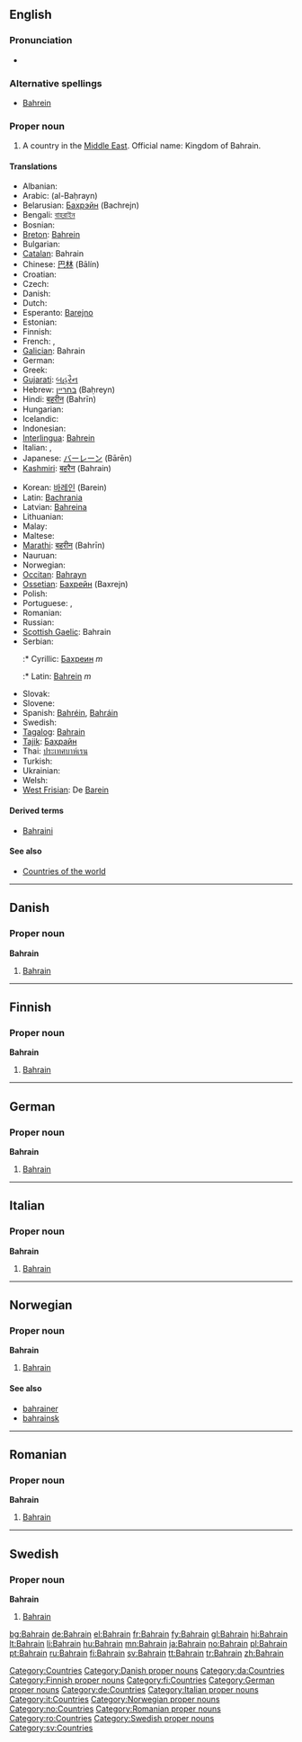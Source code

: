 {{wikipedia}}
==English==

===Pronunciation===
* {{rhymes|eɪn}}

===Alternative spellings===
* [[Bahrein]]

===Proper noun===
{{en-proper-noun}}

# A country in the [[Middle East]]. Official name: Kingdom of Bahrain.

====Translations====
{{trans-top|Country in the Middle East}}
* Albanian: {{t-|sq|Bahraini|xs=Albanian}}
* Arabic: {{Arab|[[البحرين]]}} (al-Baḥrayn)
* Belarusian: [[Бахрэйн]] (Bachrejn)
* Bengali: [[বাহরাইন]]
* Bosnian: {{t-|bs|Bahrein|m}}
* [[Breton]]: [[Bahrein]]
* Bulgarian: {{t+|bg|Бахрейн|tr=Baxrejn|sc=Cyrl}}
* [[Catalan]]: Bahrain
* Chinese: [[巴林]] (Bālín)
* Croatian: {{t-|hr|Bahrein}}
* Czech: {{t+|cs|Bahrajn|m}}
* Danish: {{t-|da|Bahrain}}
* Dutch: {{t+|nl|Bahrein}}
* Esperanto: [[Barejno]]
* Estonian: {{t-|et|Bahrein}}
* Finnish: {{t+|fi|Bahrain}}
* French: {{t+|fr|Bahreïn}}, {{t+|fr|Bahrayn}}
* [[Galician]]: Bahrain
* German: {{t+|de|Bahrain}}
* Greek: {{t+|el|Μπαχρέιν|n|tr=Bachréin|sc=Grek}}
* [[Gujarati]]: [[બહરૈન]]
* Hebrew: [[בחריין]] (Baḥreyn)
* Hindi: [[बहरीन]] (Bahrīn)
* Hungarian: {{t+|hu|Bahrein}}
* Icelandic: {{t+|is|Barein}}
* Indonesian: {{t-|id|Bahrain|xs=Indonesian}}
* [[Interlingua]]: [[Bahrein]]
* Italian: {{t-|it|Bahrain}}, {{t-|it|Bahrein|m}}
* Japanese: [[バーレーン]] (Bārēn)
* [[Kashmiri]]: [[बहरैन]] (Bahrain)
{{trans-mid}}
* Korean: [[바레인]] (Barein)
* Latin: [[Bachrania]]
* Latvian: [[Bahreina]]
* Lithuanian: {{t+|lt|Bahreinas|xs=Lithuanian}}
* Malay: {{t-|ms|Bahrain|xs=Malay}}
* Maltese: {{t-|mt|Bahrain|xs=Maltese}}
* [[Marathi]]: [[बहरीन]] (Bahrīn)
* Nauruan: {{t-|na|Bahrain|xs=Nauruan}}
* Norwegian: {{t+|no|Bahrain}}
* [[Occitan]]: [[Bahrayn]]
* [[Ossetian]]: [[Бахрейн]] (Baxrejn)
* Polish: {{t+|pl|Bahrajn}}
* Portuguese: {{t+|pt|Bahrein}}, {{t+|pt|Barém}}
* Romanian: {{t-|ro|Bahrain|n}}
* Russian: {{t+|ru|Бахрейн|tr=Baxrejn|sc=Cyrl}}
* [[Scottish Gaelic]]: Bahrain
* Serbian:
*:* Cyrillic: [[Бахреин]] ''m''
*:* Latin: [[Bahrein]] ''m''
* Slovak: {{t-|sk|Bahrajn}}
* Slovene: {{t+|sl|Bahrajn}}
* Spanish: [[Bahréin]], [[Bahráin]]
* Swedish: {{t+|sv|Bahrain}}
* [[Tagalog]]: [[Bahrain]]
* [[Tajik]]: [[Баҳрайн]]
* Thai: [[ประเทศบาห์เรน]]
* Turkish: {{t+|tr|Bahreyn}}
* Ukrainian: {{t+|uk|Бахрейн|tr=Baxrejn|sc=Cyrl|xs=Ukrainian}}
* Welsh: {{t-|cy|Bahrain|xs=Welsh}}
* [[West Frisian]]: De [[Barein]]
{{trans-bottom}}

====Derived terms====
* [[Bahraini]]

====See also====
* [[Appendix:Countries of the world|Countries of the world]]

[[Category:Countries]]

----

==Danish==

===Proper noun===
'''Bahrain'''

# [[#English|Bahrain]]

[[Category:Danish proper nouns]]
[[Category:da:Countries]]

----

==Finnish==

===Proper noun===
'''Bahrain'''

# [[#English|Bahrain]]

[[Category:Finnish proper nouns]]
[[Category:fi:Countries]]

----

==German==

===Proper noun===
'''Bahrain'''

# [[#English|Bahrain]]

[[Category:German proper nouns]]
[[Category:de:Countries]]

----

==Italian==
{{wikipedia|lang=it}}

===Proper noun===
'''Bahrain''' {{m}}

# [[#English|Bahrain]]

[[Category:Italian proper nouns]]
[[Category:it:Countries]]

----

==Norwegian==

===Proper noun===
'''Bahrain'''

# [[#English|Bahrain]]

====See also====
* [[bahrainer]]
* [[bahrainsk]]

[[Category:Norwegian proper nouns]]
[[Category:no:Countries]]

----

==Romanian==

===Proper noun===
'''Bahrain'''

# [[#English|Bahrain]]

[[Category:Romanian proper nouns]]
[[Category:ro:Countries]]

----

==Swedish==

===Proper noun===
'''Bahrain'''

# [[#English|Bahrain]]

[[Category:Swedish proper nouns]]
[[Category:sv:Countries]]

[[bg:Bahrain]]
[[de:Bahrain]]
[[el:Bahrain]]
[[fr:Bahrain]]
[[fy:Bahrain]]
[[gl:Bahrain]]
[[hi:Bahrain]]
[[lt:Bahrain]]
[[li:Bahrain]]
[[hu:Bahrain]]
[[mn:Bahrain]]
[[ja:Bahrain]]
[[no:Bahrain]]
[[pl:Bahrain]]
[[pt:Bahrain]]
[[ru:Bahrain]]
[[fi:Bahrain]]
[[sv:Bahrain]]
[[tt:Bahrain]]
[[tr:Bahrain]]
[[zh:Bahrain]]
